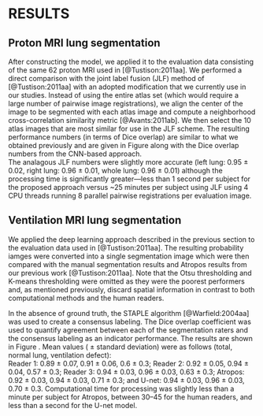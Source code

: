 
# RESULTS

## Proton MRI lung segmentation

\begin{figure}[!htb]
\centering
\includegraphics[width=\textwidth]{./Figures/diceProton.pdf}
\caption{The Dice overlap coefficient for the left and right lungs (and their 
combination) between the updated joint label fusion technique (left)
and our deep learning approach (right).  Although slightly less accurate,
the latter requires significantly less computation time.
}
\label{fig:diceProton}
\end{figure}

After constructing the model, we applied it to the evaluation data consisting
of the same 62 proton MRI used in [@Tustison:2011aa].  We performed a direct 
comparison with the joint label fusion (JLF) method of [@Tustison:2011aa] with
an adopted modification that we currently use in our studies.  Instead of using
the entire atlas set (which would require a large number of pairwise image 
registrations), we align the center of the image to be segmented with 
each atlas image and compute a neighborhood cross-correlation similarity metric 
[@Avants:2011ab].  We then select the 10 atlas images that are most similar for
use in the JLF scheme. The resulting performance numbers (in terms of Dice overlap)
are similar to what we obtained previously and are given in Figure \ref{fig:diceProton} 
along with the Dice overlap numbers from the CNN-based approach.  
\textcolor{blue}{Accuracy for the latter was left lung: 0.93 $\pm$ 0.03, right lung:  0.94 $\pm$ 0.02, and
whole lung: 0.94 $\pm$ 0.02.}  The analagous JLF numbers were slightly more accurate 
(left lung: 0.95 $\pm$ 0.02, right lung: 0.96 $\pm$ 0.01, whole lung: 0.96 $\pm$ 0.01)
although the processing time is significantly 
greater---less than 1 second per subject for the proposed approach versus ~25 minutes per subject
using JLF using 4 CPU threads running 8 parallel pairwise registrations per 
evaluation image.

## Ventilation MRI lung segmentation

We applied the deep learning approach described in the previous section to 
the evaluation data used in [@Tustison:2011aa].   The resulting probability iamges were converted into a single segmentation
image which were then compared with the manual segmentation results and Atropos
results from our previous work [@Tustison:2011aa].  Note
that the Otsu thresholding and K-means thresholding were omitted as they were 
the poorest performers and, as mentioned previously, discard spatial information
in contrast to both computational methods and the human readers.  

In the absence of ground truth, the STAPLE algorithm [@Warfield:2004aa] was used 
to create a consensus labeling.  The Dice overlap coefficient was used to quantify
agreement between each of the segmentation raters and the consensus labeling as
an indicator performance.  The results are shown in Figure \ref{fig:diceVentilation}.
Mean values ( $\pm$ standard deviation) were as follows (total, normal lung, ventilation
defect):  
Reader 1: 0.89 $\pm$ 0.07, 0.91 $\pm$ 0.06, 0.6 $\pm$ 0.3;
Reader 2: 0.92 $\pm$ 0.05, 0.94 $\pm$ 0.04, 0.57 $\pm$ 0.3;
Reader 3: 0.94 $\pm$ 0.03, 0.96 $\pm$ 0.03, 0.63 $\pm$ 0.3; 
Atropos:  0.92 $\pm$ 0.03, 0.94 $\pm$ 0.03, 0.71 $\pm$ 0.3; and
U-net:    0.94 $\pm$ 0.03, 0.96 $\pm$ 0.03, 0.70 $\pm$ 0.3.
Computational time for processing was slightly less than a minute per subject for
Atropos, between 30--45 for the human readers, and less than a second for the 
U-net model.  


\begin{figure}[!htb]
\centering
\includegraphics[width=\textwidth]{./Figures/ventilationStaple.pdf}
\caption{The Dice overlap coefficient for total, normal lung, and 
ventilation defect regions for segmentation of the evaluation data
set.  
}
\label{fig:diceVentilation}
\end{figure}



<!--

Using both 3He and 1H image data, which were acquired simultaneously, a trained 
radiologist (denoted ‘‘Radiologist 3’’ in Table 1 and Fig. 9) segmented the whole 
lungs for each of 18 subjects (4 normals and 14 diagnosed subjects with cystic 
fibrosis) using the ITK-SNAP image annotation tool (23). By simultaneously referring 
to both coregistered images, in which the mouse cursor was linked between the two 
image sets, manual segmentation was facilitated over using either modality alone. 
This and two other radiologists, as well as the first author, manually segmented the 
ventilation defects within the masked lung regions for all 18 subjects. Atropos was 
also used to segment the ventilation defects using four classes where the lower two 
classes represented the ventilation defect regions and the upper two classes 
represented the normal ventilation regions.  Since there is no ground truth for these 
data, a consensus labeling using the simultaneous truth and performance level 
estimation (STAPLE) algorithm (24) was used as a probabilistic estimate of the 
ground truth segmentation for each of the 18 subjects. The identification of the 
defect and normally ventilated regions produced by each of the five readers (both 
human and Atropos) for each of the 18 subjects resulted in 18 * 5 1⁄4 90 total 
segmentations. Fusing several segmentations of the same object by different raters, 
STAPLE iteratively estimates the performance level of each rater while simultaneously 
producing a probabilistic estimate of the true segmentation. In this fashion, STAPLE 
was used to produce 18 such proba- bilistic ground truth estimates, one for each subject. 
Since a byproduct of STAPLE is a performance estima- tion of each rater, performance 
comparison for each rater for each subject can be analyzed. Tabulating the sensitivity 
and specificity values of each rater over all 18 subjects on a voxel-by-voxel basis 
summarizes this comparison. Although not included with the STAPLE consensus estimation, 
we calculated the K-means and Otsu voxel classifications (using four classes) for each 
subject and also used the STAPLE probabilistic esti- mate of the ground truth to 
calculate the sensitivity and specificity values for these methods.

-->